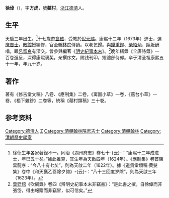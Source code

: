 '''徐倬'''（{{bd|1623年||1712年|catIdx=X徐}}），字'''方虎'''，號'''蘋村'''，[[浙江|浙江]][[德清|德清]]人。

== 生平 ==
天启三年出生。<ref>徐倬生年各家著錄不一。同治《湖州府志》卷七十-{云}-：“康熙十二年成进士，年已五十矣。”據此推算，其生年為天啟四年（1624年）。《應制集》卷首陳雲龍序：“今八十有七矣”，則為天啟二年（1622年）。據《道貴堂類稿·黄髮集》卷中《和天襄乙酉除夕韵》-{云}-：“八十三回度岁除”，則為天啟三年（1623年）。</ref>十七歲遊[[會稽|會稽]]，受教於[[倪元璐|倪元璐]]。康熙十二年（1673年）進士，選[[庶吉士|庶吉士]]，[[散館|散館]]授編修，官至[[翰林院|翰林院]]侍讀。以老乞歸。與[[錢秉鐙|錢秉鐙]]、[[柴紹炳|柴紹炳]]、[[陸圻|陸圻]]酬唱，跟[[呂留良|呂留良]]有深交。曾參與編著《[[明史紀事本末|明史紀事本末]]》。<ref>[[葉廷琯|葉廷琯]]《吹網錄》卷四《辨明史紀事本末非竊書》：“是此書之撰，自徐倬而非張岱，得由報贈而非竊冒，似可信矣。”</ref>晚年繕錄《全唐詩錄》一百卷進呈，深得康熙褒奖，亲撰序文，赐钱刊印，擢禮部侍郎。卒于清圣祖康熙五十一年，年九十岁。

== 著作 ==
著有《修吉堂文稿》八卷、《應制集》二卷，《寓園小草》一卷，《燕台小草》一卷，《梧下雜鈔》二卷等，統稱《蘋村類稿》三十卷。

== 参考资料 ==
{{reflist}}

{{康熙十二年癸丑科殿試金榜}}

{{Authority control}}

{{DEFAULTSORT:Xu徐}}
[[Category:德清人|Category:德清人]]
[[Category:徐姓|Z]]
[[Category:清朝翰林院庶吉士|Category:清朝翰林院庶吉士]]
[[Category:清朝翰林|Category:清朝翰林]]
[[Category:清朝歷史學家|Category:清朝歷史學家]]